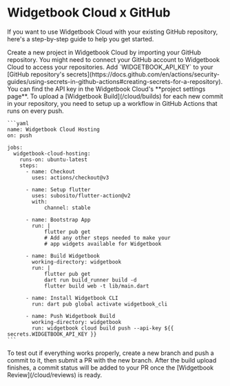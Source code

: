 # Widgetbook Cloud x GitHub

If you want to use Widgetbook Cloud with your existing GitHub repository, here's a step-by-step guide to help you get started.

<Steps>
  <Step title="Setup Widgetbook Cloud Project">
    Create a new project in Widgetbook Cloud by importing your GitHub repository.
    You might need to connect your GitHub account to Widgetbook Cloud to access your repositories.
  </Step>
  
  <Step title="Add API Key as a Secret">
    Add `WIDGETBOOK_API_KEY` to your [GitHub repository's secrets](https://docs.github.com/en/actions/security-guides/using-secrets-in-github-actions#creating-secrets-for-a-repository). You can find the API key in the Widgetbook Cloud's **project settings page**.
  </Step>

  <Step title="Create GitHub Actions Workflow">
    To upload a [Widgetbook Build](/cloud/builds) for each new commit in your repository, you need to setup up a workflow in GitHub Actions that runs on every push.

    ```yaml
    name: Widgetbook Cloud Hosting
    on: push

    jobs:
      widgetbook-cloud-hosting:
        runs-on: ubuntu-latest
        steps:
          - name: Checkout
            uses: actions/checkout@v3

          - name: Setup flutter
            uses: subosito/flutter-action@v2
            with:
                channel: stable

          - name: Bootstrap App
            run: |
                flutter pub get
                # Add any other steps needed to make your
                # app widgets available for Widgetbook

          - name: Build Widgetbook
            working-directory: widgetbook
            run: |
                flutter pub get
                dart run build_runner build -d
                flutter build web -t lib/main.dart

          - name: Install Widgetbook CLI
            run: dart pub global activate widgetbook_cli

          - name: Push Widgetbook Build
            working-directory: widgetbook
            run: widgetbook cloud build push --api-key ${{ secrets.WIDGETBOOK_API_KEY }}
    ```

  </Step>

  <Step title="Create a Pull Request">
    To test out if everything works properly, create a new branch and push a commit to it, then submit a PR with the new branch.
    After the build upload finishes, a commit status will be added to your PR once the [Widgetbook Review](/cloud/reviews) is ready.
  </Step>

</Steps>
